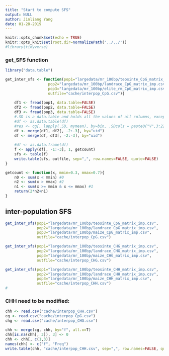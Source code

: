 ```yaml
---
title: "Start to compute SFS"
output: NULL
author: Jinliang Yang
date: 01-28-2019
---
```



```r
knitr::opts_chunk$set(echo = TRUE) 
knitr::opts_knit$set(root.dir=normalizePath('../../')) 
#library(tidyverse)
```


### get_SFS function

```r
library("data.table")

get_inter_sfs <- function(pop1="largedata/mr_100bp/teosinte_CpG_matrix_imp.csv", 
                   pop2="largedata/mr_100bp/landrace_CpG_matrix_imp.csv",
                   pop3="largedata/mr_100bp/elite_rm_CpG_matrix_imp.csv",
                   outfile="cache/interpop_CpG.csv"){
    
    df1 <- fread(pop1, data.table=FALSE)
    df2 <- fread(pop2, data.table=FALSE)
    df3 <- fread(pop3, data.table=FALSE)
    #.SD is a data.table and holds all the values of all columns, except the one specified in by.
    #df <- as.data.table(df)
    #res <- cg[, lapply(.SD, mymean), by=bin, .SDcols = paste0("V",3:22)]
    df <- merge(df1, df2[, -2:-3], by="uid")
    df <- merge(df, df3[, -2:-3], by="uid")
    
    #df <- as.data.frame(df)
    f <- apply(df[, -1:-3], 1, getcount)
    sfs <- table(f)
    write.table(sfs, outfile, sep=",", row.names=FALSE, quote=FALSE)
}

getcount <- function(x, mmin=0.3, mmax=0.7){
    n0 <- sum(x < mmin) #0
    n2 <- sum(x > mmax) #2
    n1 <- sum(x >= mmin & x <= mmax) #1
    return(2*n2+n1)
}
```

## inter-population SFS

```r
get_inter_sfs(pop1="largedata/mr_100bp/teosinte_CpG_matrix_imp.csv", 
              pop2="largedata/mr_100bp/landrace_CpG_matrix_imp.csv",
              pop3="largedata/mr_100bp/maize_CpG_matrix_imp.csv",
              outfile="cache/interpop_CpG.csv")

get_inter_sfs(pop1="largedata/mr_100bp/teosinte_CHG_matrix_imp.csv", 
              pop2="largedata/mr_100bp/landrace_CHG_matrix_imp.csv",
              pop3="largedata/mr_100bp/maize_CHG_matrix_imp.csv",
              outfile="cache/interpop_CHG.csv")

get_inter_sfs(pop1="largedata/mr_100bp/teosinte_CHH_matrix_imp.csv", 
              pop2="largedata/mr_100bp/landrace_CHH_matrix_imp.csv",
              pop3="largedata/mr_100bp/maize_CHH_matrix_imp.csv",
              outfile="cache/interpop_CHH.csv")
#
```


### CHH need to be modified:
```r
chh <- read.csv("cache/interpop_CHH.csv")
cg <- read.csv("cache/interpop_CpG.csv")
chg <- read.csv("cache/interpop_CHG.csv")

chh <- merge(cg, chh, by="f", all.x=T)
chh[is.na(chh[, 3]), 3] <- 0
chh <- chh[, c(1,3)]
names(chh) <- c("f", "Freq")
write.table(chh, "cache/interpop_CHH.csv", sep=",", row.names=FALSE, quote=FALSE)
```


